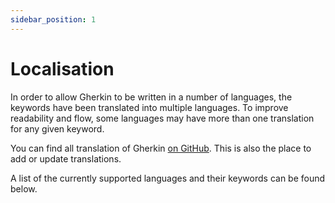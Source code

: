 ```yaml
---
sidebar_position: 1
---
```



# Localisation

In order to allow Gherkin to be written in a number of languages, the keywords have been translated into multiple languages. To improve readability and flow, some languages may have more than one translation for any given keyword.

You can find all translation of Gherkin [on GitHub](https://github.com/cucumber/gherkin).
This is also the place to add or update translations.

A list of the currently supported languages and their keywords can be found below.

<GherkinLanguages/>
